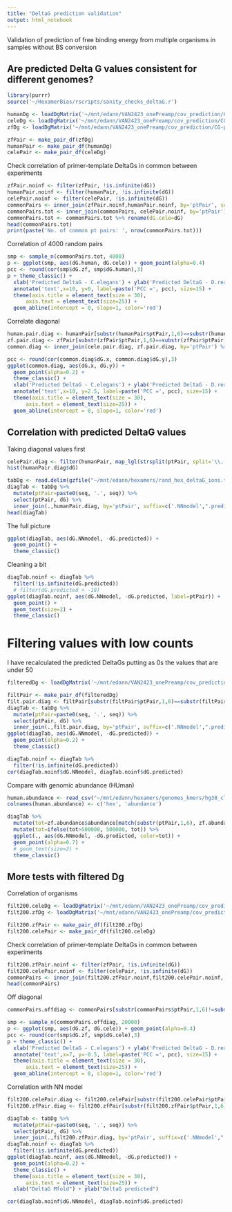 ```yaml
---
title: "DeltaG prediction validation"
output: html_notebook
---
```


Validation of prediction of free binding energy from multiple organisms in samples without BS conversion

## Are predicted Delta G values consistent for different genomes?
```r
library(purrr)
source('~/HexamerBias/rscripts/sanity_checks_deltaG.r')
```

```r
humanDg <- loadDgMatrix('~/mnt/edann/VAN2423_onePreamp/cov_prediction/CG-pbat-gDNA-humanAPKS-noBS-1preAmp-handMix_lmerged_R1_ptDg_qual.csv', compression = 'none')
celeDg <- loadDgMatrix('~/mnt/edann/VAN2423_onePreamp/cov_prediction/CG-pbat-gDNA-CeleTotal-noBS-1preAmp-handMix_lmerged_R1_ptDg_qual.csv', compression = 'none')
zfDg <- loadDgMatrix('~/mnt/edann/VAN2423_onePreamp/cov_prediction/CG-pbat-gDNA-zfishTotal-noBS-1preAmp-handMix_lmerged_R1_ptDg_qual.csv', compression = 'none')

zfPair <- make_pair_df(zfDg) 
humanPair <- make_pair_df(humanDg)
celePair <- make_pair_df(celeDg)
```
Check correlation of primer-template DeltaGs in common between experiments
```r
zfPair.noinf <- filter(zfPair, !is.infinite(dG))
humanPair.noinf <- filter(humanPair, !is.infinite(dG))
celePair.noinf <- filter(celePair, !is.infinite(dG))
commonPairs <- inner_join(zfPair.noinf,humanPair.noinf, by='ptPair', suffix=c(".zf", '.human'))
commonPairs.tot <- inner_join(commonPairs, celePair.noinf, by='ptPair')
commonPairs.tot <- commonPairs.tot %>% rename(dG.cele=dG)
head(commonPairs.tot)
print(paste('No. of common pt pairs: ', nrow(commonPairs.tot)))
```

Correlation of 4000 random pairs
```r
smp <- sample_n(commonPairs.tot, 4000) 
p <- ggplot(smp, aes(dG.human, dG.cele)) + geom_point(alpha=0.4)
pcc <- round(cor(smp$dG.zf, smp$dG.human),3)
p + theme_classic() +
  xlab('Predicted DeltaG - C.elegans') + ylab('Predicted DeltaG - D.rerio') +
  annotate('text',x=10, y=0, label=paste('PCC =', pcc), size=15) +
  theme(axis.title = element_text(size = 30), 
      axis.text = element_text(size=25)) +
  geom_abline(intercept = 0, slope=1, color='red')
```

Correlate diagonal
```r
human.pair.diag <- humanPair[substr(humanPair$ptPair,1,6)==substr(humanPair$ptPair,8,13),]
zf.pair.diag <- zfPair[substr(zfPair$ptPair,1,6)==substr(zfPair$ptPair,8,13),]
common.diag <- inner_join(cele.pair.diag, zf.pair.diag, by='ptPair') %>% filter(!is.infinite(dG.x) & !is.infinite(dG.y))

pcc <- round(cor(common.diag$dG.x, common.diag$dG.y),3)
ggplot(common.diag, aes(dG.x, dG.y)) +
  geom_point(alpha=0.2) + 
  theme_classic() +
  xlab('Predicted DeltaG - C.elegans') + ylab('Predicted DeltaG - D.rerio') +
  annotate('text',x=10, y=2.5, label=paste('PCC =', pcc), size=15) +
  theme(axis.title = element_text(size = 30), 
      axis.text = element_text(size=25)) +
  geom_abline(intercept = 0, slope=1, color='red')
```

## Correlation with predicted DeltaG values
Taking diagonal values first
```r
celePair.diag <- filter(humanPair, map_lgl(strsplit(ptPair, split='\\.'), function(x) x[1]==x[2]))
hist(humanPair.diag$dG)
```
```r
tabDg <- read.delim(gzfile("~/mnt/edann/hexamers/rand_hex_deltaG_ions.txt.gz"), sep=' ', header = FALSE, col.names=c('seq', 'dG'))
diagTab <- tabDg %>% 
  mutate(ptPair=paste0(seq, '.', seq)) %>%
  select(ptPair, dG) %>%
  inner_join(.,humanPair.diag, by='ptPair', suffix=c('.NNmodel',".predicted")) 
head(diagTab)
```
The full picture
```r
ggplot(diagTab, aes(dG.NNmodel, -dG.predicted)) +
  geom_point() +
  theme_classic()
```
Cleaning a bit
```r
diagTab.noinf <- diagTab %>% 
  filter(!is.infinite(dG.predicted)) 
  # filter(dG.predicted < -18)
ggplot(diagTab.noinf, aes(dG.NNmodel, -dG.predicted, label=ptPair)) +
  geom_point() +
  geom_text(size=2) +
  theme_classic()
```

# Filtering values with low counts
I have recalculated the predicted DeltaGs putting as 0s the values that are under 50
```r
filteredDg <- loadDgMatrix('~/mnt/edann/VAN2423_onePreamp/cov_prediction/CG-pbat-gDNA-humanAPKS-noBS-1preAmp-handMix_lmerged_R1_ptDg_qual.filt50counts.csv', compression = 'none')

filtPair <- make_pair_df(filteredDg)
filt.pair.diag <- filtPair[substr(filtPair$ptPair,1,6)==substr(filtPair$ptPair,8,13),]
diagTab <- tabDg %>% 
  mutate(ptPair=paste0(seq, '.', seq)) %>%
  select(ptPair, dG) %>%
  inner_join(.,filt.pair.diag, by='ptPair', suffix=c('.NNmodel',".predicted")) 
ggplot(diagTab, aes(dG.NNmodel, -dG.predicted)) +
  geom_point(alpha=0.2) +
  theme_classic()

diagTab.noinf <- diagTab %>% 
  filter(!is.infinite(dG.predicted)) 
cor(diagTab.noinf$dG.NNmodel, diagTab.noinf$dG.predicted)
```

Compare with genomic abundance (HUman)
```r
human.abundance <- read_csv("~/mnt/edann/hexamers/genomes_kmers/hg38_clean.kmerAbundance.csv", col_names=FALSE)
colnames(human.abundance) <- c('hex', 'abundance')
```

```r
diagTab %>%
  mutate(tot=zf.abundance$abundance[match(substr(ptPair,1,6), zf.abundance$hex)]) %>%
  mutate(tot=ifelse(tot>500000, 500000, tot)) %>%
  ggplot(., aes(dG.NNmodel, -dG.predicted, color=tot)) +
  geom_point(alpha=0.7) +
  # geom_text(size=2) +
  theme_classic()
```

## More tests with filtered Dg

Correlation of organisms
```r
filt200.celeDg <- loadDgMatrix('~/mnt/edann/VAN2423_onePreamp/cov_prediction/CG-pbat-gDNA-CeleTotal-noBS-1preAmp-handMix_lmerged_R1_ptDg_qual.filt200counts.csv', compression = 'none')
filt200.zfDg <- loadDgMatrix('~/mnt/edann/VAN2423_onePreamp/cov_prediction/CG-pbat-gDNA-zfishTotal-noBS-1preAmp-handMix_lmerged_R1_ptDg_qual.filt200counts.csv', compression = 'none')

filt200.zfPair <- make_pair_df(filt200.zfDg) 
filt200.celePair <- make_pair_df(filt200.celeDg)
```
Check correlation of primer-template DeltaGs in common between experiments
```r
filt200.zfPair.noinf <- filter(zfPair, !is.infinite(dG))
filt200.celePair.noinf <- filter(celePair, !is.infinite(dG))
commonPairs <- inner_join(filt200.zfPair.noinf,filt200.celePair.noinf, by='ptPair', suffix=c(".zf", '.cele'))
head(commonPairs)
```
Off diagonal
```r
commonPairs.offdiag <- commonPairs[substr(commonPairs$ptPair,1,6)!=substr(commonPairs$ptPair,8,13),]

smp <- sample_n(commonPairs.offdiag, 20000) 
p <- ggplot(smp, aes(dG.zf, dG.cele)) + geom_point(alpha=0.4)
pcc <- round(cor(smp$dG.zf, smp$dG.cele),3)
p + theme_classic() +
  xlab('Predicted DeltaG - C.elegans') + ylab('Predicted DeltaG - D.rerio') +
  annotate('text',x=7, y=-0.5, label=paste('PCC =', pcc), size=15) +
  theme(axis.title = element_text(size = 30), 
      axis.text = element_text(size=25)) +
  geom_abline(intercept = 0, slope=1, color='red')
```

Correlation with NN model
```r
filt200.celePair.diag <- filt200.celePair[substr(filt200.celePair$ptPair,1,6)==substr(filt200.celePair$ptPair,8,13),]
filt200.zfPair.diag <- filt200.zfPair[substr(filt200.zfPair$ptPair,1,6)==substr(filt200.zfPair$ptPair,8,13),]

diagTab <- tabDg %>% 
  mutate(ptPair=paste0(seq, '.', seq)) %>%
  select(ptPair, dG) %>%
  inner_join(.,filt200.zfPair.diag, by='ptPair', suffix=c('.NNmodel',".predicted")) 
diagTab.noinf <- diagTab %>% 
  filter(!is.infinite(dG.predicted)) 
ggplot(diagTab.noinf, aes(dG.NNmodel, -dG.predicted)) +
  geom_point(alpha=0.2) +
  theme_classic() +
  theme(axis.title = element_text(size = 30), 
      axis.text = element_text(size=25)) +
  xlab("DeltaG Mfold") + ylab("DeltaG predicted")

cor(diagTab.noinf$dG.NNmodel, diagTab.noinf$dG.predicted)


```

<!-- Correlation of abundances -->
<!-- ```{r} -->
<!-- human.abundance <- read_csv("~/mnt/edann/hexamers/genomes_kmers/hg38_clean.kmerAbundance.csv", col_names=FALSE) -->
<!-- colnames(human.abundance) <- c('hex', 'abundance') -->
<!-- zf.abundance <- read_csv("~/mnt/edann/hexamers/genomes_kmers/danRer10_clean.kmerAbundance.csv", col_names=FALSE) -->
<!-- cel.abundance <- read_csv("~/mnt/edann/hexamers/genomes_kmers/WBcel235.kmerAbundance.csv", col_names=FALSE) -->
<!-- colnames(cel.abundance) <- c('hex', 'abundance') -->
<!-- ``` -->
<!-- ```{r} -->
<!-- j <- full_join(zf.abundance, cel.abundance, by='hex') -->
<!-- cor(j$abundance.x, j$abundance.y) -->
<!-- head(j) -->
<!-- ``` -->

<!-- # Do we need to add a correction for genome size? -->
<!-- Attempting a bootstrap to see how the correlation between predicted and MFold DeltaG values changes using a smaller number of reads, while genome abundances stay as they are.  -->

<!-- ```{r} -->
<!-- diag <- as.data.frame(read_csv("~/mnt/edann/VAN2423_onePreamp/bootstrap/diagonal_bootstrap.csv")) -->
<!-- colnames(diag) <- gsub(colnames(diag), pattern = 'CG-pbat-gDNA-CeleTotal-noBS-1preAmp-handMix_lmerged_R1_|_ptDg_.+', replacement = '') -->
<!-- diag2 <- select(diag, -hex, -X1) %>%  -->
<!--   log(.)  -->
<!-- diag2 <- mutate(diag2, hex=rownames(diag2)) -->
<!-- ``` -->

<!-- ```{r} -->
<!-- df <- tabDg %>% -->
<!--   rename(hex=seq) %>% -->
<!--   inner_join(.,diag2, by='hex') -->
<!-- cor.df <- map_dfr(colnames(select(df, -hex, -dG)), function(x) { -->
<!--     selection <- select(df, x, dG) -->
<!--   sel <- selection[!is.infinite(rowSums(selection)),] -->
<!--   data.frame(smp=x,cor=cor(sel[x], sel$dG)) -->
<!--   } ) -->
<!-- cor.df %>% -->
<!--   transmute(smp=as.numeric(smp), cor=cor) %>% -->
<!--   ggplot(., aes(smp, cor)) + geom_line() + -->
<!--   xlab('% reads') + ylab('PCC') -->

<!-- ``` -->
<!-- The less reads I use, the more zeros I have in the pt count, while with more reads unfrequent events are captured in low numbers. This means that for abundant hexamers in the genome, they end up having a very low predicted delta G. -->

<!-- NEED TO MAKE AN ASSUMPTION ON HOW MUCH OF THE GENOME I AM LOOKING AT WITH MY PT COUNTS -->

<!-- Testing downsampling of kmer abundance, taking 30, 50, 70% of kmers. -->

<!-- ```{r} -->
<!-- diag <- as.data.frame(read_csv("~/mnt/edann/VAN2423_onePreamp/bootstrap/abundance_bootstrap_corrected.csv")) -->
<!-- colnames(diag) <- gsub(colnames(diag), pattern = 'cov_predictionCG-pbat-gDNA-CeleTotal-noBS-1preAmp-handMix_lmerged_R1_ptDg_', replacement = '') -->
<!-- rownames(diag) <- diag$hex -->
<!-- head(diag) -->
<!-- diag2 <- select(diag, -hex, -X1) %>%  -->
<!--   log(.)  -->
<!-- diag2 <- mutate(diag2, hex=rownames(diag2)) -->
<!-- head(diag2) -->
<!-- ``` -->

<!-- ```{r} -->
<!-- df <- tabDg %>% -->
<!--   rename(hex=seq) %>% -->
<!--   inner_join(.,diag2, by='hex') -->
<!-- cor.df <- map_dfr(colnames(select(df, -hex, -dG)), function(x) { -->
<!--     selection <- select(df, x, dG) -->
<!--   sel <- selection[!is.infinite(rowSums(selection)),] -->
<!--   data.frame(smp=x,cor=cor(sel[x], sel$dG, use = 'pairwise.complete.obs')) -->
<!--   } ) -->
<!-- cor.df %>% -->
<!--   transmute(smp=as.numeric(substr(smp,3,4)), cor=cor) %>% -->
<!--   ggplot(., aes(smp, -cor)) + geom_line() + -->
<!--   xlab('% genome kmers') + ylab('PCC') -->

<!-- ``` -->
<!-- ```{r} -->

<!-- ggplot(df, aes(-ab30, - ab70, label=hex)) +  -->
<!--   geom_point() + -->
<!--   geom_text(size=2) + -->
<!--   ylim(10,22) -->
<!-- ggplot(df, aes(dG, - ab30, label=hex)) +  -->
<!--   geom_point() + -->
<!--   geom_text(size=2) + -->
<!--   ylim(10,19) -->
<!-- ggplot(df, aes(dG, - ab70, label=hex)) +  -->
<!--   geom_point() + -->
<!--   geom_text(size=2) + -->
<!--   ylim(10,19) -->
<!-- ``` -->


<!-- # Scaled T abundance -->
<!-- ```{r echo=T} -->
<!-- humanDg1perc <- loadDgMatrix('~/mnt/edann/VAN2423_onePreamp/bootstrap/cov_predictionCG-pbat-gDNA-humanAPKS-noBS-1preAmp-handMix_lmerged_R1_ptDg_qual.ab01.csv', compression = 'none') -->

<!-- human.pair <- make_pair_df(humanDg1perc) -->
<!-- ``` -->

<!-- ```{r} -->
<!-- tabDg <- read.delim(gzfile("~/mnt/edann/hexamers/rand_hex_deltaG_ions.txt.gz"), sep=' ', header = FALSE, col.names=c('seq', 'dG')) -->

<!-- cele.pair.diag <- cele.pair[substr(cele.pair$ptPair,1,6)==substr(cele.pair$ptPair,8,13),] -->
<!-- human.pair.diag <- humanPair[substr(human.pair$ptPair,1,6)==substr(human.pair$ptPair,8,13),] -->

<!-- diagTab <- tabDg %>%  -->
<!--   mutate(ptPair=paste0(seq, '.', seq)) %>% -->
<!--   select(ptPair, dG) %>% -->
<!--   inner_join(.,human.pair.diag, by='ptPair', suffix=c('.NNmodel',".predicted"))  -->

<!-- head(diagTab) -->
<!-- ``` -->
<!-- The full picture -->
<!-- ```{r} -->
<!-- ggplot(diagTab, aes(dG.NNmodel, -dG.predicted, label=ptPair)) + -->
<!--   geom_point(alpha=0.2) + -->
<!--   # geom_text(size=2) + -->
<!--   theme_classic()  -->
<!--   ggsave("~/AvOwork/corrected_correlation.pdf") -->

<!-- diagTab.noinf <- diagTab %>%  -->
<!--   filter(!is.infinite(dG.predicted))  -->
<!-- cor(diagTab.noinf$dG.NNmodel, diagTab.noinf$dG.predicted) -->
<!-- ``` -->
<!--  ZAN! ZAN! ZAN!  -->

<!--  So now apparently setting a threshold for lowly sampled regions seems like a good idea -->

<!-- # Abundance template bootstrap and scaled T -->
<!-- ```{r} -->
<!-- celeDg1perc <- loadDgMatrix('~/mnt/edann/VAN2423_onePreamp/cov_predictionCG-pbat-gDNA-CeleTotal-noBS-1preAmp-handMix_lmerged_R1_ptDg_qual.ab20.csv', compression = 'none') -->

<!-- cele.1perc.pair <- make_pair_df(celeDg1perc) -->
<!-- cele.1perc.pair.diag <- cele.pair[substr(cele.pair$ptPair,1,6)==substr(cele.pair$ptPair,8,13),] -->
<!-- diagTab <- tabDg %>%  -->
<!--   mutate(ptPair=paste0(seq, '.', seq)) %>% -->
<!--   select(ptPair, dG) %>% -->
<!--   inner_join(.,cele.1perc.pair.diag, by='ptPair', suffix=c('.NNmodel',".predicted"))  -->

<!-- ggplot(diagTab, aes(dG.NNmodel, -dG.predicted, label=ptPair)) + -->
<!--   geom_point(alpha=0.2) + -->
<!--   # geom_text(size=2) + -->
<!--   theme_classic() -->

<!-- diagTab.noinf <- diagTab %>%  -->
<!--   filter(!is.infinite(dG.predicted))  -->
<!-- cor(diagTab.noinf$dG.NNmodel, diagTab.noinf$dG.predicted, use='pairwise.complete.obs') -->
<!-- ``` -->
